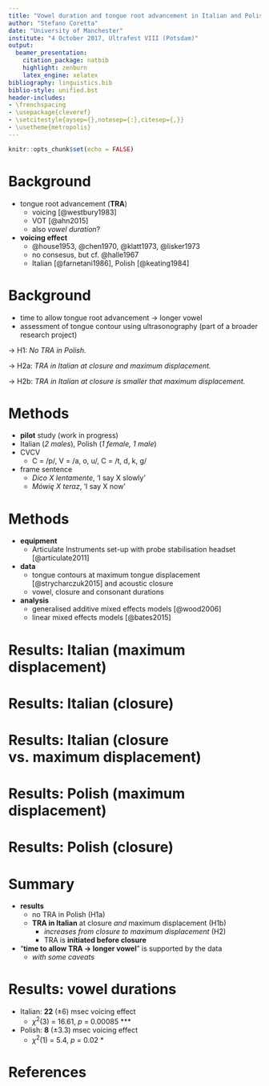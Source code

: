 ```yaml
---
title: "Vowel duration and tongue root advancement in Italian and Polish"
author: "Stefano Coretta"
date: "University of Manchester"
institute: "4 October 2017, Ultrafest VIII (Potsdam)"
output:
  beamer_presentation:
    citation_package: natbib
    highlight: zenburn
    latex_engine: xelatex
bibliography: linguistics.bib
biblio-style: unified.bst
header-includes:
- \frenchspacing
- \usepackage{cleveref}
- \setcitestyle{aysep={},notesep={:},citesep={,}}
- \usetheme{metropolis}
---
```


```r
knitr::opts_chunk$set(echo = FALSE)
```

# Background

- tongue root advancement (**TRA**)
    - voicing [@westbury1983]
    - VOT [@ahn2015]
    - also *vowel duration*?
- **voicing effect**
    - @house1953, @chen1970, @klatt1973, @lisker1973
    - no consesus, but cf. @halle1967
    - Italian [@farnetani1986], Polish [@keating1984]

# Background

- time to allow tongue root advancement → longer vowel
- assessment of tongue contour using ultrasonography (part of a broader research project)

→ H1: *No TRA in Polish.*

→ H2a: *TRA in Italian at closure and maximum displacement.*

→ H2b: *TRA in Italian at closure is smaller that maximum displacement.*

# Methods

- **pilot** study (work in progress)
- Italian (*2 males*), Polish (*1 female, 1 male*)
-  C\textsubscript{1}V\textsubscript{1}C\textsubscript{2}V\textsubscript{1}
    - C\textsubscript{1} = /p/, V\textsubscript{1} = /a, o, u/, C\textsubscript{2} = /t, d, k, g/
- frame sentence
    - *Dico X lentamente*, 'I say X slowly'
    - *Mówię X teraz*, 'I say X now'

<!--
# Equipment set-up

- Articulate Instruments set-up
    - TELEMED Echo Blaster 128 unit
    - TELEMED C3.5/20/128Z-3 ultrasonic transducer
    - Movo LV4-O2 Lavalier Microphone
    - sync unit
- probe stabilisation with Articulate Instruments headset
- Articulate Assistant Advanced [@articulate2011]
- FRAME RATE

# Analysis

- spline data at maximum displacement [@strycharczuk2015] and acoustic closure
- generalised additive mixed effect model [GAMM, @wood2006]
- one model per speaker
    - parametric term Y
    - reference smooth Y
    - difference smooth Y by phonation, vowel, place
    - random smooth by item
    - cubic regression splines
- includes first order autoregressive model (AR1)
- model comparison and visual inspection [@soskuthy2017]
-->

# Methods

- **equipment**
    - Articulate Instruments set-up with probe stabilisation headset [@articulate2011]
- **data**
    - tongue contours at maximum tongue displacement [@strycharczuk2015] and acoustic closure
    - vowel, closure and consonant durations
- **analysis**
    - generalised additive mixed effects models [@wood2006]
    - linear mixed effects models [@bates2015]

# Results: Italian (maximum displacement)

\begin{figure}
\includegraphics[width = \textwidth]{it01.pdf}
\end{figure}

# Results: Italian (closure)

\begin{figure}
\includegraphics[width = \textwidth]{it01-clos.pdf}
\end{figure}

# Results: Italian (closure vs. maximum displacement)

\begin{figure}
\includegraphics[width = \textwidth]{it01-voiced.pdf}
\end{figure}

# Results: Polish (maximum displacement)

\begin{figure}
\includegraphics[width = \textwidth]{pl04.pdf}
\end{figure}

# Results: Polish (closure)

\begin{figure}
\includegraphics[width = \textwidth]{pl04-clos.pdf}
\end{figure}

# Summary

- **results**
    - no TRA in Polish (H1a)
    - **TRA in Italian** at closure *and* maximum displacement (H1b)
        - *increases from closure to maximum displacement* (H2)
        - TRA is **initiated before closure**
- "**time to allow TRA → longer vowel**" is supported by the data
    - *with some caveats*

# 

\begin{center}
\Huge
\textbf{THANK YOU!}
\end{center}

# Results: vowel durations

- Italian: **22** (±6) msec voicing effect
    - $\chi^2$(3) = 16.61, *p* = 0.00085 ***
- Polish: **8** (±3.3) msec voicing effect
    - $\chi^2$(1) = 5.4, *p* = 0.02 *

# References
